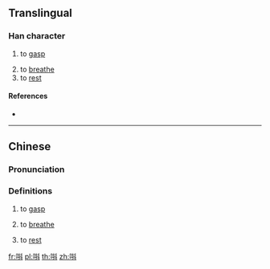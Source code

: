 ==Translingual==

===Han character===
{{Han char|rn=30|rad=口|as=07|sn=10|four=|canj=RQYJ|ids=⿲口扌斗}}

# {{label|mul|Cantonese}} to [[gasp]]
# to [[breathe]]
# to [[rest]]

====References====
* {{Han ref|kx=0193.051|hdz=10625.051|uh=551E|ud=21790}}

----

==Chinese==
{{zh-forms}}

===Pronunciation===
{{zh-pron
|m=dǒu
|c=tau2
|mc=
|oc=
|ma=
|cat=v
}}

===Definitions===
# {{label|mul|Cantonese}} to [[gasp]]
# {{label|mul|Cantonese}} to [[breathe]]
# {{label|mul|Cantonese}} to [[rest]]

[[fr:唞]]
[[pl:唞]]
[[th:唞]]
[[zh:唞]]